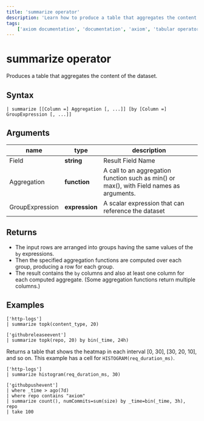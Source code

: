 ```yaml
---
title: 'summarize operator'
description: 'Learn how to produce a table that aggregates the content of the dataset.'
tags: 
    ['axiom documentation', 'documentation', 'axiom', 'tabular operators', 'summarize operator']
---
```


# summarize operator

Produces a table that aggregates the content of the dataset.

## Syntax

```apl
| summarize [[Column =] Aggregation [, ...]] [by [Column =] GroupExpression [, ...]]
```

## Arguments

| **name**        | **type**       | **description**                                                                          |
| --------------- | -------------- | ---------------------------------------------------------------------------------------- |
| Field           | **string**     | Result Field Name                                                                        |
| Aggregation     | **function**   | A call to an aggregation function such as min() or max(), with Field names as arguments. |
| GroupExpression | **expression** | A scalar expression that can reference the dataset                                       |

## Returns

- The input rows are arranged into groups having the same values of the `by` expressions.
- Then the specified aggregation functions are computed over each group, producing a row for each group.
- The result contains the `by` columns and also at least one column for each computed aggregate. (Some aggregation functions return multiple columns.)

## Examples

```apl
['http-logs']
| summarize topk(content_type, 20)
```

<RunInPlayGround 
    href="https://play.axiom.co/axiom-play-qf1k/explorer?initForm=%7B%22apl%22%3A%22%5B%27sample-http-logs%27%5D%20%7C%20summarize%20topk(content_type%2C%2020)%22%2C%22queryOptions%22%3A%7B%22quickRange%22%3A%2230d%22%7D%7D" 
    target="_blank" 
    rel="noopener noreferrer"
/>

```apl
['githubreleaseevent']
| summarize topk(repo, 20) by bin(_time, 24h)
```

<RunInPlayGround 
    href="https://play.axiom.co/axiom-play-qf1k/explorer?initForm=%7B%22apl%22%3A%22%5B%27github-push-event%27%5D%7C%20summarize%20topk(repo%2C%2020)%20by%20bin(_time%2C%2024h)%22%2C%22queryOptions%22%3A%7B%22quickRange%22%3A%2230d%22%7D%7D" 
    target="_blank" 
    rel="noopener noreferrer"
/>

Returns a table that shows the heatmap in each interval [0, 30], [30, 20, 10], and so on. This example has a cell for `HISTOGRAM(req_duration_ms)`.

```apl
['http-logs']
| summarize histogram(req_duration_ms, 30)
```

<RunInPlayGround 
    href="https://play.axiom.co/axiom-play-qf1k/explorer?initForm=%7B%22apl%22%3A%22%5B%27sample-http-logs%27%5D%20%7C%20summarize%20histogram(req_duration_ms%2C%2030)%22%2C%22queryOptions%22%3A%7B%22quickRange%22%3A%2230d%22%7D%7D" 
    target="_blank" 
    rel="noopener noreferrer"
/>

```apl
['githubpushevent']
| where _time > ago(7d)
| where repo contains "axiom"
| summarize count(), numCommits=sum(size) by _time=bin(_time, 3h), repo
| take 100
```

<RunInPlayGround 
    href="https://play.axiom.co/axiom-play-qf1k/explorer?initForm=%7B%22apl%22%3A%22%5B%27github-push-event%27%5D%20%7C%20where%20_time%20%3E%20ago(7d)%20%7C%20where%20repo%20contains%20%5C%22axiom%5C%22%20%7C%20summarize%20count()%2C%20numCommits%3Dsum(size)%20by%20_time%3Dbin(_time%2C%203h)%2C%20repo%20%7C%20take%20100%22%2C%22queryOptions%22%3A%7B%22quickRange%22%3A%2230d%22%7D%7D" 
    target="_blank" 
    rel="noopener noreferrer"
/>
